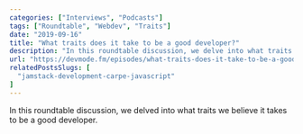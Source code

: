 ```yaml
---
categories: ["Interviews", "Podcasts"]
tags: ["Roundtable", "Webdev", "Traits"]
date: "2019-09-16"
title: "What traits does it take to be a good developer?"
description: "In this round­table dis­cus­sion, we delve into what traits we believe it takes to be a good devel­op­er."
url: "https://devmode.fm/episodes/what-traits-does-it-take-to-be-a-good-developer"
relatedPostsSlugs: [
  "jamstack-development-carpe-javascript"
]
---
```


In this round­table dis­cus­sion, we delved into what traits we believe it takes to be a good devel­op­er.
